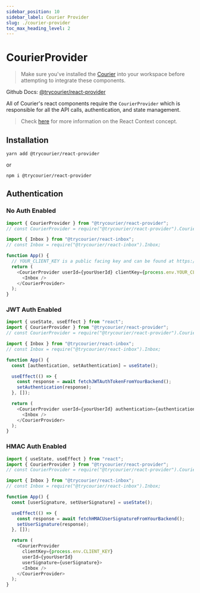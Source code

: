 ```yaml
---
sidebar_position: 10
sidebar_label: Courier Provider
slug: ./courier-provider
toc_max_heading_level: 2
---
```


# CourierProvider

> Make sure you've installed the [Courier](https://app.courier.com/channels/courier) into your workspace before attempting to integrate these components.

Github Docs: [@trycourier/react-provider](https://github.com/trycourier/courier-react/tree/main/packages/react-provider)

All of Courier's react components require the `CourierProvider` which is responsible for all the API calls, authentication, and state management.  

> Check [here](https://reactjs.org/docs/context.html#contextprovider) for more information on the React Context concept.


## Installation

```
yarn add @trycourier/react-provider
```

or 

```
npm i @trycourier/react-provider
```

## Authentication

### No Auth Enabled

```ts
import { CourierProvider } from "@trycourier/react-provider";
// const CourierProvider = require("@trycourier/react-provider").CourierProvider;

import { Inbox } from "@trycourier/react-inbox";
// const Inbox = require("@trycourier/react-inbox").Inbox;

function App() {
  // YOUR_CLIENT_KEY is a public facing key and can be found at https://app.courier.com/channels/courier
  return (
    <CourierProvider userId={yourUserId} clientKey={process.env.YOUR_CLIENT_KEY}>
      <Inbox />
    </CourierProvider>
  );
}
```

### JWT Auth Enabled

```ts
import { useState, useEffect } from "react";
import { CourierProvider } from "@trycourier/react-provider";
// const CourierProvider = require("@trycourier/react-provider").CourierProvider;

import { Inbox } from "@trycourier/react-inbox";
// const Inbox = require("@trycourier/react-inbox").Inbox;

function App() {
  const [authentication, setAuthentication] = useState();

  useEffect(() => {
    const response = await fetchJWTAuthTokenFromYourBackend();
    setAuthentication(response);
  }, []);

  return (
    <CourierProvider userId={yourUserId} authentication={authentication}>
      <Inbox />
    </CourierProvider>
  );
}
```

### HMAC Auth Enabled

```ts
import { useState, useEffect } from "react";
import { CourierProvider } from "@trycourier/react-provider";
// const CourierProvider = require("@trycourier/react-provider").CourierProvider;

import { Inbox } from "@trycourier/react-inbox";
// const Inbox = require("@trycourier/react-inbox").Inbox;

function App() {
  const [userSignature, setUserSignature] = useState();

  useEffect(() => {
    const response = await fetchHMACUserSignatureFromYourBackend();
    setUserSignature(response);
  }, []);

  return (
    <CourierProvider 
      clientKey={process.env.CLIENT_KEY} 
      userId={yourUserId} 
      userSignature={userSignature}>
      <Inbox />
    </CourierProvider>
  );
}
```